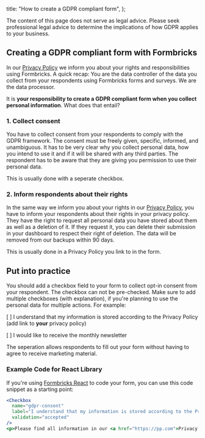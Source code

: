 
  title: "How to create a GDPR compliant form",
};

<Callout title="No legal advice" type="note">
  The content of this page does not serve as legal advice. Please seek professional legal advice to determine
  the implications of how GDPR applies to your business.
</Callout>

## **Creating a GDPR compliant form with Formbricks**

In our [Privacy Policy](/privacy-policy) we inform you about your rights and responsibilities using Formbricks. A quick recap: You are the data controller of the data you collect from your respondents using Formbricks forms and surveys. We are the data processor.

It is **your responsibility to create a GDPR compliant form when you collect personal information**. What does that entail?

### 1. Collect consent

You have to collect consent from your respondents to comply with the GDPR framework. The consent must be freely given, specific, informed, and unambiguous. It has to be very clear why you collect personal data, how you intend to use it and if it will be shared with any third parties. The respondent has to be aware that they are giving you permission to use their personal data.

This is usually done with a seperate checkbox.

### 2. Inform respondents about their rights

In the same way we inform you about your rights in our [Privacy Policy](/privacy-policy), you have to inform your respondents about their rights in your privacy policy. They have the right to request all personal data you have stored about them as well as a deletion of it. If they request it, you can delete their submission in your dashboard to respect their right of deletion. The data will be removed from our backups within 90 days.

This is usually done in a Privacy Policy you link to in the form.

## **Put into practice**

You should add a checkbox field to your form to collect opt-in consent from your respondent. The checkbox can not be pre-checked. Make sure to add multiple checkboxes (with explanation), if you're planning to use the personal data for multiple actions. For example:

[ ] I understand that my information is stored according to the Privacy Policy (add link to **your** privacy policy)

[ ] I would like to receive the monthly newsletter

The seperation allows respondents to fill out your form without having to agree to receive marketing material.

### Example Code for React Library

If you're using [Formbricks React](/react-form-library) to code your form, you can use this code snippet as a starting point:

```jsx
<Checkbox
  name="gdpr-consent"
  label="I understand that my information is stored according to the Privacy Policy"
  validation="accepted"
/>
<p>Please find all information in our <a href="https://pp.com">Privacy Policy</a></p>
```

